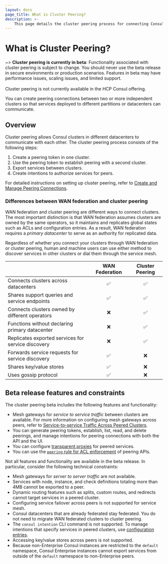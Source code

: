 ```yaml
---
layout: docs
page_title: What is Cluster Peering?
description: >-
    This page details the cluster peering process for connecting Consul clusters across datacenters, including differences between cluster peering and the similar concept of WAN federation.
---
```


# What is Cluster Peering?

~> **Cluster peering is currently in beta**: Functionality associated with cluster peering is subject to change. You should never use the beta release in secure environments or production scenarios. Features in beta may have performance issues, scaling issues, and limited support. <br/><br/>Cluster peering is not currently available in the HCP Consul offering.

You can create peering connections between two or more independent clusters so that services deployed to different partitions or datacenters can communicate.

## Overview

Cluster peering allows Consul clusters in different datacenters to communicate with each other. The cluster peering process consists of the following steps:
1. Create a peering token in one cluster.
1. Use the peering token to establish peering with a second cluster.
1. Export services between clusters.
1. Create intentions to authorize services for peers.

For detailed instructions on setting up cluster peering, refer to [Create and Manage Peering Connections](/docs/connect/cluster-peering/create-manage-peering).

### Differences between WAN federation and cluster peering

WAN federation and cluster peering are different ways to connect clusters. The most important distinction is that WAN federation assumes clusters are owned by the same operators, so it maintains and replicates global states such as ACLs and configuration entries. As a result, WAN federation requires a _primary datacenter_ to serve as an authority for replicated data.

Regardless of whether you connect your clusters through WAN federation or cluster peering, human and machine users can use either method to discover services in other clusters or dial them through the service mesh.

|                                                    | WAN Federation | Cluster Peering |
| :------------------------------------------------- | :------------: | :-------------: |
| Connects clusters across datacenters               |    &#9989;     |    &#9989;      |
| Shares support queries and service endpoints       |    &#9989;     |    &#9989;      |
| Connects clusters owned by different operators     |    &#10060;    |    &#9989;      |
| Functions without declaring primary datacenter     |    &#10060;    |    &#9989;      |
| Replicates exported services for service discovery |    &#10060;    |    &#9989;      |
| Forwards service requests for service discovery    |    &#9989;     |    &#10060;     |
| Shares key/value stores                            |    &#9989;     |    &#10060;     |
| Uses gossip protocol                               |    &#9989;     |    &#10060;     |

## Beta release features and constraints

The cluster peering beta includes the following features and functionality:

- Mesh gateways for _service to service traffic_ between clusters are available. For more information on configuring mesh gateways across peers, refer to [Service-to-service Traffic Across Peered Clusters](/docs/connect/gateways/mesh-gateway/service-to-service-traffic-peers).
- You can generate peering tokens, establish, list, read, and delete peerings, and manage intentions for peering connections with both the API and the UI.
- You can configure [transparent proxies](/docs/connect/transparent-proxy) for peered services.
- You can use the [`peering` rule for ACL enforcement](/docs/security/acl/acl-rules#peering) of peering APIs.

Not all features and functionality are available in the beta release. In particular, consider the following technical constraints:

- Mesh gateways for _server to server traffic_ are not available.
- Services with node, instance, and check definitions totaling more than 4MB cannot be exported to a peer.
- Dynamic routing features such as splits, custom routes, and redirects cannot target services in a peered cluster.
- Configuring service failover across peers is not supported for service mesh.
- Consul datacenters that are already federated stay federated. You do not need to migrate WAN federated clusters to cluster peering.
- The `consul intention` CLI command is not supported. To manage intentions that specify services in peered clusters, use [configuration entries](/docs/connect/config-entries/service-intentions).
- Accessing key/value stores across peers is not supported.
- Because non-Enterprise Consul instances are restricted to the `default` namespace, Consul Enterprise instances cannot export services from outside of the `default` namespace to non-Enterprise peers.
